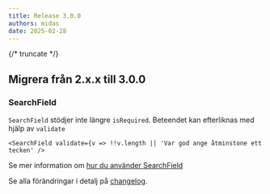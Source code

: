 ```yaml
---
title: Release 3.0.0
authors: midas
date: 2025-02-28
---
```


{/* truncate */}

## Migrera från 2.x.x till 3.0.0

### SearchField

`SearchField` stödjer inte längre `isRequired`. Beteendet kan efterliknas med hjälp av `validate`

```tsx
<SearchField validate={v => !!v.length || 'Var god ange åtminstone ett tecken' />
```

Se mer information om [hur du använder SearchField](/components/search-field)

Se alla förändringar i detalj på [changelog](/changelog/3.0.0).
